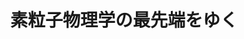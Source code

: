 ﻿---
title: "素粒子物理学の最先端をゆく"
category: "理学院"
vol: 69
interviewee: "陣内 修"
url: ""
tags: []
pdf: "69-2-jinnochi.pdf"
career: ""
preface: "CERN での素粒子物理学の研究は、近年報道 で多く取り上げられるなど、世界的に注目されて いる研究である。陣内先生は、以前その CERN でシミュレーションに関するグループのリーダー を務めていた。さらに先生は、2009 年に東京工 業大学で研究室を立ち上げ、陣内研究室として素 粒子物理学の研究に貢献している。CERN での 研究の目標である、質量の起源となるヒッグス粒 子の発見や、いくつもの問題を解決する可能性を 秘めた超対称性粒子の発見などのため、陣内研究 室は日々研究を行っている。"
---
